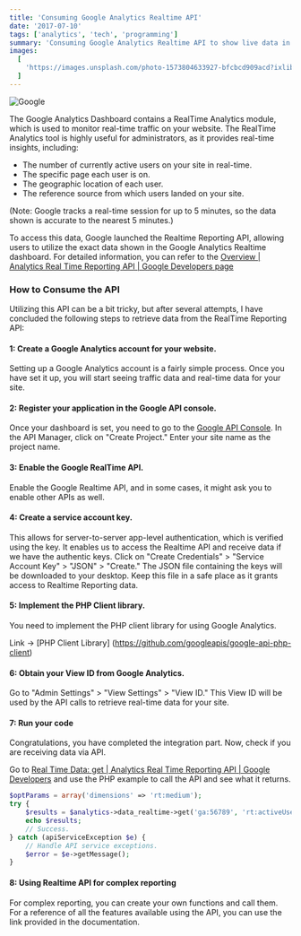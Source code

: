```yaml
---
title: 'Consuming Google Analytics Realtime API'
date: '2017-07-10'
tags: ['analytics', 'tech', 'programming']
summary: 'Consuming Google Analytics Realtime API to show live data in PHP'
images:
  [
    'https://images.unsplash.com/photo-1573804633927-bfcbcd909acd?ixlib=rb-4.0.3&auto=format&fit=crop&w=500&q=80',
  ]
---
```


![Google](https://images.unsplash.com/photo-1573804633927-bfcbcd909acd?ixlib=rb-4.0.3&auto=format&fit=crop&w=500&q=80)

The Google Analytics Dashboard contains a RealTime Analytics module, which is used to monitor real-time traffic on your website. The RealTime Analytics tool is highly useful for administrators, as it provides real-time insights, including:

- The number of currently active users on your site in real-time.
- The specific page each user is on.
- The geographic location of each user.
- The reference source from which users landed on your site.

(Note: Google tracks a real-time session for up to 5 minutes, so the data shown is accurate to the nearest 5 minutes.)

To access this data, Google launched the Realtime Reporting API, allowing users to utilize the exact data shown in the Google Analytics Realtime dashboard. For detailed information, you can refer to the
[Overview | Analytics Real Time Reporting API | Google Developers page](https://developers.google.com/analytics/devguides/reporting/realtime/v3/)

### How to Consume the API

Utilizing this API can be a bit tricky, but after several attempts, I have concluded the following steps to retrieve data from the RealTime Reporting API:

#### 1: Create a Google Analytics account for your website.

Setting up a Google Analytics account is a fairly simple process. Once you have set it up, you will start seeing traffic data and real-time data for your site.

#### 2: Register your application in the Google API console.

Once your dashboard is set, you need to go to the [Google API Console](https://console.cloud.google.com/apis/dashboard). In the API Manager, click on "Create Project." Enter your site name as the project name.

#### 3: Enable the Google RealTime API.

Enable the Google Realtime API, and in some cases, it might ask you to enable other APIs as well.

#### 4: Create a service account key.

This allows for server-to-server app-level authentication, which is verified using the key. It enables us to access the Realtime API and receive data if we have the authentic keys. Click on "Create Credentials" > "Service Account Key" > "JSON" > "Create." The JSON file containing the keys will be downloaded to your desktop. Keep this file in a safe place as it grants access to Realtime Reporting data.

#### 5: Implement the PHP Client library.

You need to implement the PHP client library for using Google Analytics.

Link -> [PHP Client Library] (https://github.com/googleapis/google-api-php-client)

#### 6: Obtain your View ID from Google Analytics.

Go to "Admin Settings" > "View Settings" > "View ID." This View ID will be used by the API calls to retrieve real-time data for your site.

#### 7: Run your code

Congratulations, you have completed the integration part. Now, check if you are receiving data via API.

Go to [Real Time Data: get | Analytics Real Time Reporting API | Google Developers](https://developers.google.com/analytics/devguides/reporting/realtime/v3/reference/data/realtime/get#examples) and use the PHP example to call the API and see what it returns.

```php
$optParams = array('dimensions' => 'rt:medium');
try {
    $results = $analytics->data_realtime->get('ga:56789', 'rt:activeUsers', $optParams);
    echo $results;
    // Success.
} catch (apiServiceException $e) {
    // Handle API service exceptions.
    $error = $e->getMessage();
}
```

#### 8: Using Realtime API for complex reporting

For complex reporting, you can create your own functions and call them. For a reference of all the features available using the API, you can use the link provided in the documentation.
